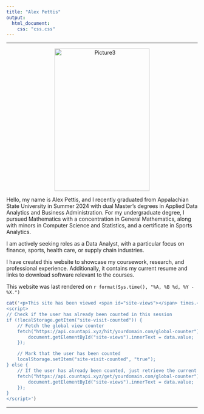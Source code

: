 ```yaml
---
title: "Alex Pettis"
output:
  html_document:
    css: "css.css"
---
```


<hr>

<center>
<p><img src="./Pictures/Picture3.jpg" alt="Picture3" align="center" hspace="20" style="width:250px;height:375px;"></p>
</center>

Hello, my name is Alex Pettis, and I recently graduated from Appalachian State University in Summer 2024 with dual Master’s degrees in Applied Data Analytics and Business Administration. For my undergraduate degree, I pursued Mathematics with a concentration in General Mathematics, along with minors in Computer Science and Statistics, and a certificate in Sports Analytics.

I am actively seeking roles as a Data Analyst, with a particular focus on finance, sports, health care, or supply chain industries.

I have created this website to showcase my coursework, research, and professional experience. Additionally, it contains my current resume and links to download software relevant to the courses.


This website was last rendered on `r format(Sys.time(), "%A, %B %d, %Y - %X.")`

```r
cat('<p>This site has been viewed <span id="site-views"></span> times.</p>
<script>
// Check if the user has already been counted in this session
if (!localStorage.getItem("site-visit-counted")) {
    // Fetch the global view counter
    fetch("https://api.countapi.xyz/hit/yourdomain.com/global-counter").then(response => response.json()).then(data => {
        document.getElementById("site-views").innerText = data.value;
    });

    // Mark that the user has been counted
    localStorage.setItem("site-visit-counted", "true");
} else {
    // If the user has already been counted, just retrieve the current count without incrementing
    fetch("https://api.countapi.xyz/get/yourdomain.com/global-counter").then(response => response.json()).then(data => {
        document.getElementById("site-views").innerText = data.value;
    });
}
</script>')
```

<hr>

